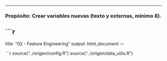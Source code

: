 
---

### **Propósito:** Crear variables nuevas (texto y externas, mínimo 8).

```r
---
title: "02 - Feature Engineering"
output: html_document
---

```r
source("../origen/config.R")
source("../origen/data_utils.R")

